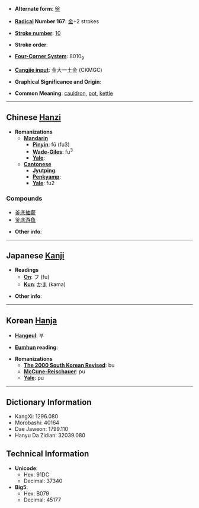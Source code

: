 * '''Alternate form''': [[釡]]

* '''[[Wiktionary:Chinese radical index| Radical]] Number 167''': [[Wiktionary:Chinese radical index 金|金]]+2 strokes

* '''[[Wiktionary:Chinese total strokes index|Stroke number]]''': [[Wiktionary:Chinese total strokes index 10|10]]

* '''Stroke order''': 

* '''[[Wiktionary:Chinese four corner index|Four-Corner System]]''': 8010<sub>9</sub>

* '''[[Wiktionary:Chinese Cangjie index|Cangjie input]]''': 金大一土金 (CKMGC)

* '''Graphical Significance and Origin''': 

* '''Common Meaning''': [[cauldron]], [[pot]], [[kettle]]

----

== Chinese [[Hanzi]] ==

* '''Romanizations'''
** '''[[Mandarin]]'''
*** '''[[Pinyin]]''': fǔ (fu3)
*** '''[[Wade-Giles]]''': fu<sup>3</sup>
*** '''[[Yale]]''': 
** '''[[Cantonese]]'''
*** '''[[Jyutping]]''':
*** '''[[Penkyamp]]''': 
*** '''[[Yale]]''': fu2

===Compounds===
*[[釜底抽薪]]
*[[釜底游鱼]]

* '''Other info''': 

----

== Japanese [[Kanji]] ==

* '''Readings'''
** '''[[On]]''': フ (fu)
** '''[[Kun]]''': [[かま]] (kama)

* '''Other info''':  

----

== Korean [[Hanja]] ==

* '''[[Hangeul]]''': 부

* '''[[Eumhun]] reading''': 

* '''Romanizations'''
** '''[[The 2000 South Korean Revised Romanization|The 2000 South Korean Revised]]''': bu
** '''[[McCune-Reischauer]]''': pu
** '''[[Yale]]''': pu

----

== Dictionary Information ==

* KangXi: 1296.080
* Morobashi: 40164
* Dae Jaweon: 1799.110
* Hanyu Da Zidian: 32039.080

== Technical Information ==

* '''Unicode''':
** Hex: 91DC
** Decimal: 37340
* '''Big5''':
** Hex: B079
** Decimal: 45177